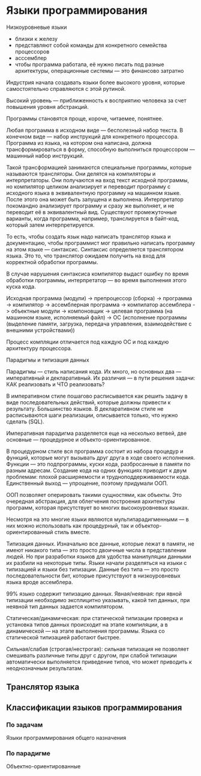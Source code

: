 # Языки программирования {#appendix-proglang}


Низкоуровневые языки

* близки к железу
* представляют собой команды для конкретного семейства процессоров
* асссемблер
* чтобы программа работала, её нужно писать под разные архитектуры, операционные системы --- это финансово затратно

Индустрия начала создавать языки более высокого уровня, которые самостоятельно справляются с этой рутиной.

Высокий уровень --- приближенность к восприятию человека за счет повышения уровня абстракций.

Программы становятся проще, короче, читаемее, понятнее.

Любая программа в исходном виде --- бесполезный набор текста. В конечном виде --- набор инструкций для конкретного процессора. Программа из языка, на котором она написана, должна трансформироваться в форму, способную выполниться процессором --- машинный набор инструкций.

Такой трансформацией занимаются специальные программы, которые называются трансляторы. Они делятся на компиляторы и интерпретаторы. Они получаются на вход текст исходной программы, но компилятор целиком анализирует и переводит программу с исходного языка в эквивалентную программу на машинном языке. После этого она может быть запущена и выполнена. Интерпретатор покомандно анализирует программу и сразу же выполняет, и не переводит её в эквивалентный вид. Существуют промежуточные варианты, когда программа, например, транслируется в байт-код, который затем интерпретируется.

То есть, чтобы создать язык надо написать транслятор языка и документацию, чтобы программист мог правильно написать программу на этом языке --- синтаксис. Синтаксис определяется транслятором языка. Это то, что транслятор ожидаем получить на вход для корректной обработки программы.

В случае нарушения синтаксиса компилятор выдаст ошибку по время обработки программы, интерпретатор --- во время выполнения этого куска кода.

Исходная программа (модули) -> препроцессор (сборка) -> программа -> компилятор -> ассемблерная программа -> компилатор ассемблера -> объектные модули -> компоновщик -> целевая программа (на машинном языке, исполняемый файл) -> ОС (исполнение программы (выделение памяти, загрузка, передача управления, взаимодействие с внешними устройствами))

Процесс компляции отличается под каждую ОС и под каждую архитектуру процессора.

Парадигмы и типизация данных

Парадигмы --- стиль написания кода. Их много, но основных два --- императивный и декларативный. Их различия --- в пути решения задачи: КАК реализовать и ЧТО реализовать?

В императивном стиле пошагово расписывается как решить задачу в виде последовательных действий, которые должны 
привести к результату. Большинство языков.
В декларативном стиле не расписываются шаги реализации, описывается только, что нужно сделать (SQL).

Императивная парадигма разделяется еще на несколько ветвей, две основные --- процедурное и объекто-ориентированное.

В процедурном стиле вся программа состоит из набора процедур и функций, которые могут вызывать друг друга в ходе своего исполнения. Функции --- это подпрограммы, куски кода, разбросанные в памяти по разным адресам.
Создание кода на одних функциях приводит к двум проблемам: плохой расширяемости и трудноподдерживаемости кода. Единственный выход --- упрощение, поэтому придумали ООП.

ООП позволяет оперировать такими сущностями, как объекты. Это очередная абстракция, для облегчения построения архитектуры программ, которая присутствует во многих высокоуровневых языках.

Несмотря на это многие языки являются мультипарадигменными --- в них можно использовать как процедурный, так и объектор-ориентированный стиль вместе.


Типизация данных. Изначально все данные, которые лежат в памяти, не имеют никакого типа --- это просто двоичные числа в представлении людей. Но при разработки языков для удобства манипуляции данными их разбили на некоторые типы. Языки начали разделяться на изыки с типизацией и языки без типизации. Данные без типа --- это просто последовательности бит, которые присутствуют в низкоуровневых языка вроде ассемблера.

99% языко содержит типизацию данных.
Явная/неявная: при явной типизации необходимо эксплицитно указывать, какой тип данных, при неявной тип данных задается компилятором. 

Статическая/динамическая: при статической типизации проверка и установка типов данных происходит на этапе компиляции, а в динамической --- на этапе выполнения программы. Языка со статической типизацией работают быстрее.

Сильная/слабая (строгая/нестрогая): сильная типизация не позволяет смешивать различные типы друг с другом, при слабой типизации автоматически выполняется приведение типов, что может приводить к неоднозначным результатам.







## Транслятор языка {#proglang-translator}

## Классификации языков программирования {#proglang-classifications}

### По задачам {#proglang-classification-tasks}

Языки программирования общего назначения

### По парадигме {#proglang-classification-pardigm}

Объектно-ориентированные

